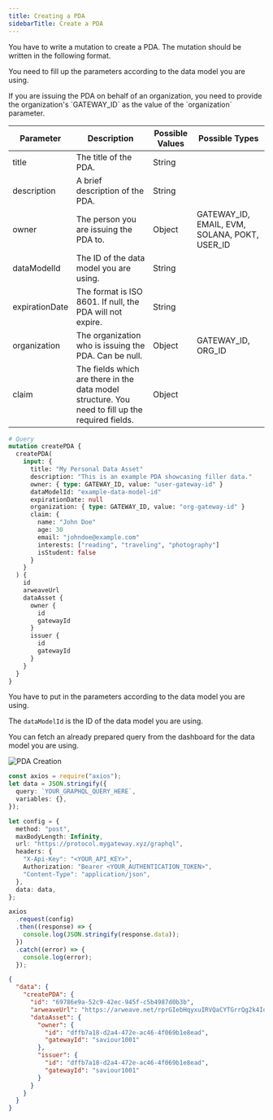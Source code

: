 ```yaml
---
title: Creating a PDA
sidebarTitle: Create a PDA
---
```


You have to write a mutation to create a PDA. The mutation should be written in the following format.

You need to fill up the parameters according to the data model you are using.

<Check>
  If you are issuing the PDA on behalf of an organization, you need to provide
  the organization's `GATEWAY_ID` as the value of the `organization` parameter.
</Check>

| Parameter      | Description                                                                                      | Possible Values | Possible Types                                |
| -------------- | ------------------------------------------------------------------------------------------------ | --------------- | --------------------------------------------- |
| title          | The title of the PDA.                                                                            | String          |                                               |
| description    | A brief description of the PDA.                                                                  | String          |                                               |
| owner          | The person you are issuing the PDA to.                                                           | Object          | GATEWAY_ID, EMAIL, EVM, SOLANA, POKT, USER_ID |
| dataModelId    | The ID of the data model you are using.                                                          | String          |                                               |
| expirationDate | The format is ISO 8601. If null, the PDA will not expire.                                        | String          |                                               |
| organization   | The organization who is issuing the PDA. Can be null.                                            | Object          | GATEWAY_ID, ORG_ID                            |
| claim          | The fields which are there in the data model structure. You need to fill up the required fields. | Object          |                                               |

```graphql
# Query
mutation createPDA {
  createPDA(
    input: {
      title: "My Personal Data Asset"
      description: "This is an example PDA showcasing filler data."
      owner: { type: GATEWAY_ID, value: "user-gateway-id" }
      dataModelId: "example-data-model-id"
      expirationDate: null
      organization: { type: GATEWAY_ID, value: "org-gateway-id" }
      claim: {
        name: "John Doe"
        age: 30
        email: "johndoe@example.com"
        interests: ["reading", "traveling", "photography"]
        isStudent: false
      }
    }
  ) {
    id
    arweaveUrl
    dataAsset {
      owner {
        id
        gatewayId
      }
      issuer {
        id
        gatewayId
      }
    }
  }
}
```

You have to put in the parameters according to the data model you are using.

The `dataModelId` is the ID of the data model you are using.

You can fetch an already prepared query from the dashboard for the data model you are using.

<img src="/assets/api-assets/pda-creation.png" alt="PDA Creation" />

<RequestExample>

```ts Node.js
const axios = require("axios");
let data = JSON.stringify({
  query: `YOUR_GRAPHQL_QUERY_HERE`,
  variables: {},
});

let config = {
  method: "post",
  maxBodyLength: Infinity,
  url: "https://protocol.mygateway.xyz/graphql",
  headers: {
    "X-Api-Key": "<YOUR_API_KEY>",
    Authorization: "Bearer <YOUR_AUTHENTICATION_TOKEN>",
    "Content-Type": "application/json",
  },
  data: data,
};

axios
  .request(config)
  .then((response) => {
    console.log(JSON.stringify(response.data));
  })
  .catch((error) => {
    console.log(error);
  });
```

</RequestExample>

<ResponseExample>

```json
{
  "data": {
    "createPDA": {
      "id": "69786e9a-52c9-42ec-945f-c5b4987d0b3b",
      "arweaveUrl": "https://arweave.net/rprGIebHqyxuIRVQaCYTGrrQg2k4Io8vXP7kNOOZC68",
      "dataAsset": {
        "owner": {
          "id": "dffb7a18-d2a4-472e-ac46-4f069b1e8ead",
          "gatewayId": "saviour1001"
        },
        "issuer": {
          "id": "dffb7a18-d2a4-472e-ac46-4f069b1e8ead",
          "gatewayId": "saviour1001"
        }
      }
    }
  }
}
```

</ResponseExample>

<script>console.log("Hello world!")</script>
